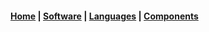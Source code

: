 

#### [Home](/) | [Software](/Create/Software/software) | [Languages](/Create/Software/programming) | [Components](/Create/Software/webcomptech)
